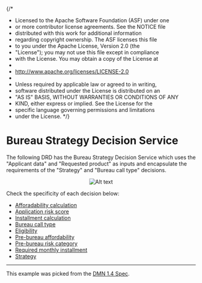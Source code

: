 {/*
 * Licensed to the Apache Software Foundation (ASF) under one
 * or more contributor license agreements.  See the NOTICE file
 * distributed with this work for additional information
 * regarding copyright ownership.  The ASF licenses this file
 * to you under the Apache License, Version 2.0 (the
 * "License"); you may not use this file except in compliance
 * with the License.  You may obtain a copy of the License at
 *
 *  http://www.apache.org/licenses/LICENSE-2.0
 *
 * Unless required by applicable law or agreed to in writing,
 * software distributed under the License is distributed on an
 * "AS IS" BASIS, WITHOUT WARRANTIES OR CONDITIONS OF ANY
 * KIND, either express or implied.  See the License for the
 * specific language governing permissions and limitations
 * under the License.
 */}


<Meta title="Use cases/Loan Originations/Bureau Strategy Decision Service/Overview" />

# Bureau Strategy Decision Service

The following DRD has the Bureau Strategy Decision Service which uses the "Applicant data" and "Requested product" as inputs and
encapsulate the requirements of the "Strategy" and "Bureau call type" decisions.

<p align="center">
  <img src={"./bureau-strategy-decision-service.png"} alt="Alt text" title="title" />
</p>

Check the specificity of each decision below:

- [Afforadability calculation](/docs/use-cases-loan-originations-functions-affordability-calculation--overview)
- [Application risk score](/docs/use-cases-loan-originations-application-risk-score--overview)
- [Installment calculation](/docs/use-cases-loan-originations-functions-installment-calculation--overview)
- [Bureau call type](/docs/use-cases-loan-originations-bureau-strategy-decision-service-bureau-call-type--overview)
- [Eligibility](/docs/use-cases-loan-originations-bureau-strategy-decision-service-eligibility--overview)
- [Pre-bureau affordability](/docs/use-cases-loan-originations-bureau-strategy-decision-service-pre-bureau-affordability--overview)
- [Pre-bureau risk category](/docs/use-cases-loan-originations-bureau-strategy-decision-service-pre-bureau-risk-category--overview)
- [Required monthly installment](/docs/use-cases-loan-originations-required-monthly-installment--overview)
- [Strategy](/docs/use-cases-loan-originations-bureau-strategy-decision-service-strategy--overview)

---

This example was picked from the [DMN 1.4 Spec](https://www.omg.org/spec/DMN/1.4/Beta1/PDF#page=180).
